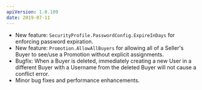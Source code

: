 ```yaml
---
apiVersion: 1.0.109
date: 2019-07-11
---
```


- New feature: `SecurityProfile.PasswordConfig.ExpireInDays` for enforcing password expiration.
- New feature: `Promotion.AllowAllBuyers` for allowing all of a Seller's Buyer to see/use a Promotion without explicit assignments.
- Bugfix: When a Buyer is deleted, immediately creating a new User in a different Buyer with a Username from the deleted Buyer will not cause a conflict error.
- Minor bug fixes and performance enhancements.
